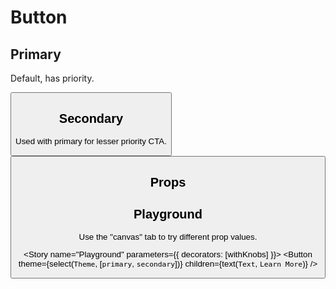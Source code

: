 
<Meta title="Jupiter|Button" component={Button} />

# Button

## Primary

Default, has priority.

<Preview>
  <Story name="Primary">
    <Button />
  </Story>
</Preview>

## Secondary

Used with primary for lesser priority CTA.

<Preview>
  <Story name="Secondary">
    <Button theme="secondary" />
  </Story>
</Preview>

## Props

<Props of={Button} />

## Playground

Use the "canvas" tab to try different prop values.

<Story name="Playground" parameters={{ decorators: [withKnobs] }}>
  <Button theme={select(`Theme`, [`primary`, `secondary`])} children={text(`Text`, `Learn More`)} />
  
</Story>

